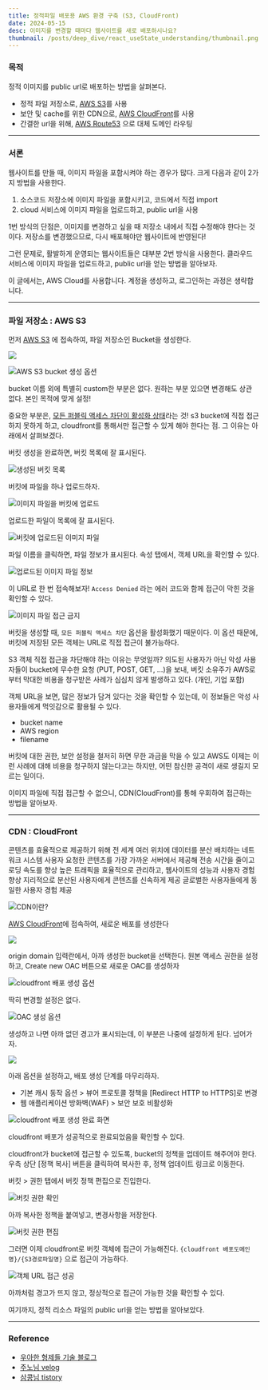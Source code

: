 ```yaml
---
title: 정적파일 배포용 AWS 환경 구축 (S3, CloudFront)
date: 2024-05-15
desc: 이미지를 변경할 때마다 웹사이트를 새로 배포하시나요?
thumbnail: /posts/deep_dive/react_useState_understanding/thumbnail.png
---
```


### 목적

정적 이미지를 public url로 배포하는 방법을 살펴본다.

  - 정적 파일 저장소로, <u>AWS S3</u>를 사용
  - 보안 및 cache를 위한 CDN으로, <u>AWS CloudFront</u>를 사용
  - 간결한 url을 위해, <u>AWS Route53</u> 으로 대체 도메인 라우팅

---

### 서론

웹사이트를 만들 때, 이미지 파일을 포함시켜야 하는 경우가 많다. 
크게 다음과 같이 2가지 방법을 사용한다.

1. 소스코드 저장소에 이미지 파일을 포함시키고, 코드에서 직접 import
2. cloud 서비스에 이미지 파일을 업로드하고, public url을 사용

1번 방식의 단점은,
이미지를 변경하고 싶을 때 저장소 내에서 직접 수정해야 한다는 것이다.
저장소를 변경했으므로, 다시 배포해야만 웹사이트에 반영된다!

그런 문제로, 활발하게 운영되는 웹사이트들은 대부분 2번 방식을 사용한다.
클라우드 서비스에 이미지 파일을 업로드하고, public url을 얻는 방법을  알아보자.


<Callout type="info">이 글에서는, AWS Cloud를 사용합니다. 계정을 생성하고, 로그인하는 과정은 생략합니다.</Callout>

---

### 파일 저장소 : AWS S3

먼저 [AWS S3](https://ap-northeast-2.console.aws.amazon.com/s3/get-started?region=ap-northeast-2&bucketType=general&region=ap-northeast-2) 에 접속하여, 파일 저장소인 Bucket을 생성한다.

![](/posts/deep_dive/s3_cloudfront/aws1.jpg)

![AWS S3 bucket 생성 옵션](/posts/deep_dive/s3_cloudfront/aws2.jpg)

bucket 이름 외에 특별히 custom한 부분은 없다.
원하는 부분 있으면 변경해도 상관 없다. 본인 목적에 맞게 설정!

중요한 부분은, <u>모든 퍼블릭 액세스 차단이 활성화 상태</u>라는 것!
s3 bucket에 직접 접근하지 못하게 하고, cloudfront를 통해서만 접근할 수 있게 해야 한다는 점.
그 이유는 아래에서 살펴보겠다.

버킷 생성을 완료하면, 버킷 목록에 잘 표시된다.

![생성된 버킷 목록](/posts/deep_dive/s3_cloudfront/aws3.jpg)

버킷에 파일을 하나 업로드하자.

![이미지 파일을 버킷에 업로드](/posts/deep_dive/s3_cloudfront/aws4.jpg)

업로드한 파일이 목록에 잘 표시된다.

![버킷에 업로드된 이미지 파일](/posts/deep_dive/s3_cloudfront/aws5.jpg)

파일 이름을 클릭하면, 파일 정보가 표시된다.
속성 탭에서, 객체 URL을 확인할 수 있다.

![업로드된 이미지 파일 정보](/posts/deep_dive/s3_cloudfront/aws6.jpg)

이 URL로 한 번 접속해보자!
`Access Denied` 라는 에러 코드와 함께 접근이 막힌 것을 확인할 수 있다.

![이미지 파일 접근 금지](/posts/deep_dive/s3_cloudfront/aws7.jpg)

버킷을 생성할 때, `모든 퍼블릭 액세스 차단` 옵션을 활성화했기 때문이다.
이 옵션 때문에, 버킷에 저장된 모든 객체는 URL로 직접 접근이 불가능하다.

S3 객체 직접 접근을 차단해야 하는 이유는 무엇일까? 
의도된 사용자가 아닌 악성 사용자들이 bucket에 무수한 요청 (PUT, POST, GET, …)을 보내,
버킷 소유주가 AWS로부터 막대한 비용을 청구받은 사례가 심심치 않게 발생하고 있다. (개인, 기업 포함)

객체 URL을 보면, 많은 정보가 담겨 있다는 것을 확인할 수 있는데,
이 정보들은 악성 사용자들에게 먹잇감으로 활용될 수 있다.

- bucket name
- AWS region
- filename

버킷에 대한 권한, 보안 설정을 철저히 하면 무한 과금을 막을 수 있고
AWS도 이제는 이런 사례에 대해 비용을 청구하지 않는다고는 하지만,
어떤 참신한 공격이 새로 생길지 모르는 일이다.

이미지 파일에 직접 접근할 수 없으니,
CDN(CloudFront)를 통해 우회하여 접근하는 방법을 알아보자.

---

### CDN : CloudFront

<Callout type="info" title="CDN(Content Delivery Network)이란?">
콘텐츠를 효율적으로 제공하기 위해 전 세계 여러 위치에 데이터를 분산 배치하는 네트워크 시스템 
사용자 요청한 콘텐츠를 가장 가까운 서버에서 제공해 전송 시간을 줄이고 로딩 속도를 향상
높은 트래픽을 효율적으로 관리하고, 웹사이트의 성능과 사용자 경험 향상
지리적으로 분산된 사용자에게 콘텐츠를 신속하게 제공
글로벌한 사용자들에게 동일한 사용자 경험 제공
</Callout>

![CDN이란?](/posts/deep_dive/s3_cloudfront/cdn1.png)

[AWS CloudFront](https://us-east-1.console.aws.amazon.com/cloudfront/v4/home?region=us-east-1#/distributions)에 접속하여, 새로운 배포를 생성한다

![](/posts/deep_dive/s3_cloudfront/aws8.jpg)

origin domain 입력란에서, 아까 생성한 bucket을 선택한다.
원본 액세스 권한을 설정하고, Create new OAC 버튼으로 새로운 OAC를 생성하자

![cloudfront 배포 생성 옵션](/posts/deep_dive/s3_cloudfront/aws10.jpg)

딱히 변경할 설정은 없다.

![OAC 생성 옵션](/posts/deep_dive/s3_cloudfront/aws11.jpg)

생성하고 나면 아까 없던 경고가 표시되는데, 이 부분은 나중에 설정하게 된다. 넘어가자.

![](/posts/deep_dive/s3_cloudfront/aws12.jpg)

아래 옵션을 설정하고, 배포 생성 단계를 마무리하자.

- 기본 캐시 동작 옵션 > 뷰어 프로토콜 정책을 [Redirect HTTP to HTTPS]로 변경
- 웹 애플리케이션 방화벽(WAF) > 보안 보호 비활성화

![cloudfront 배포 생성 완료 화면](/posts/deep_dive/s3_cloudfront/aws13.jpg)

cloudfront 배포가 성공적으로 완료되었음을 확인할 수 있다.

cloudfront가 bucket에 접근할 수 있도록, bucket의 정책을 업데이트 해주어야 한다.
우측 상단 [정책 복사] 버튼을 클릭하여 복사한 후, 정책 업데이트 링크로 이동한다.

버킷 > 권한 탭에서 버킷 정책 편집으로 진입한다.

![버킷 권한 확인](/posts/deep_dive/s3_cloudfront/aws14.jpg)

아까 복사한 정책을 붙여넣고, 변경사항을 저장한다.

![버킷 권한 편집](/posts/deep_dive/s3_cloudfront/aws15.jpg)

그러면 이제 cloudfront로 버킷 객체에 접근이 가능해진다.
`{cloudfront 배포도메인명}/{S3경로파일명}` 으로 접근이 가능하다.

![객체 URL 접근 성공](/posts/deep_dive/s3_cloudfront/aws16.jpg)

아까처럼 경고가 뜨지 않고, 정상적으로 접근이 가능한 것을 확인할 수 있다.

여기까지, 정적 리소스 파일의 public url을 얻는 방법을 알아보았다.

---

### Reference

- [우아한 형제들 기술 블로그](https://techblog.woowahan.com/6217/)
- [주노님 velog](https://velog.io/@junho5336/AWS-S3-%EC%82%AC%EC%9A%A9%ED%95%98%EA%B8%B0)
- [삼콩님 tistory](https://three-beans.tistory.com/entry/AWSCloudFront-CloudFront%EB%A1%9C-S3-%EC%BB%A8%ED%85%90%EC%B8%A0-%EC%A0%9C%EA%B3%B5%ED%95%98%EA%B8%B0-%E2%91%A1-CloudFront-%EB%8C%80%EC%B2%B4-%EB%8F%84%EB%A9%94%EC%9D%B8-%EA%B5%AC%EC%84%B1)